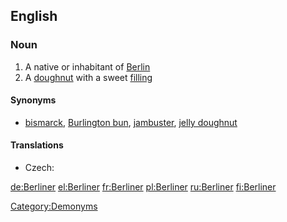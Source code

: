==English==

===Noun===
{{wikipedia}}
{{en-noun}}

# A native or inhabitant of [[Berlin]]
# A [[doughnut]] with a sweet [[filling]]

====Synonyms====
* {{sense|filled doughnut}} [[bismarck]], [[Burlington bun]], [[jambuster]], [[jelly doughnut]]

====Translations====
{{trans-top|native or inhabitant of Berlin}}
* Czech: {{t-|cs|Berlíňan|m}}
{{trans-mid}}
{{trans-bottom}}

[[Category:Demonyms]]

[[de:Berliner]]
[[el:Berliner]]
[[fr:Berliner]]
[[pl:Berliner]]
[[ru:Berliner]]
[[fi:Berliner]]